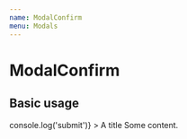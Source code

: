 ```yaml
---
name: ModalConfirm
menu: Modals
---
```




# ModalConfirm

<PropsTable of={ModalConfirm} />

## Basic usage

<Playground>
  <ModalConfirm
    isOpen
    actionButtonText="Button Text"
    onSubmit={() => console.log('submit')}
  >
    <ModalConfirm.Header>A title</ModalConfirm.Header>
    Some content.
  </ModalConfirm>
</Playground>
